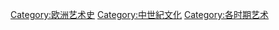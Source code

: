 {{Commonscat|Medieval art}}

[[Category:欧洲艺术史|Category:欧洲艺术史]]
[[Category:中世紀文化|Category:中世紀文化]]
[[Category:各时期艺术|Category:各时期艺术]]